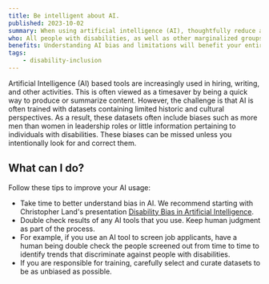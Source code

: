 ```yaml
---
title: Be intelligent about AI.
published: 2023-10-02
summary: When using artificial intelligence (AI), thoughtfully reduce and check for bias.
who: All people with disabilities, as well as other marginalized groups.
benefits: Understanding AI bias and limitations will benefit your entire audience.
tags:
    - disability-inclusion
---
```



Artificial Intelligence (AI) based tools are increasingly used in hiring, writing, and other activities. This is often viewed as a timesaver by being a quick way to produce or summarize content. However, the challenge is that AI is often trained with datasets containing limited historic and cultural perspectives. As a result, these datasets often include biases such as more men than women in leadership roles or little information pertaining to individuals with disabilities. These biases can be missed unless you intentionally look for and correct them.

## What can I do?

Follow these tips to improve your AI usage:

- Take time to better understand bias in AI. We recommend starting with Christopher Land's presentation [Disability Bias in Artificial Intelligence](https://www.youtube.com/watch?v=n2z4V5gltJA&list=PLn7dsvRdQEfFfYUgq0wVLXlVN7yQUUWd-&index=19).
- Double check results of any AI tools that you use.  Keep human judgment as part of the process.
- For example, if you use an AI tool to screen job applicants, have a human being double check the people screened out from time to time to identify trends that discriminate against people with disabilities.
- If you are responsible for training, carefully select and curate datasets to be as unbiased as possible.
